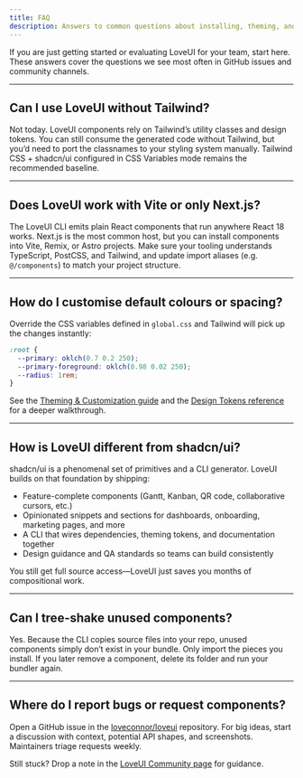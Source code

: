 ```yaml
---
title: FAQ
description: Answers to common questions about installing, theming, and shipping with LoveUI.
---
```


If you are just getting started or evaluating LoveUI for your team, start here. These answers cover the questions we see most often in GitHub issues and community channels.

---

## Can I use LoveUI without Tailwind?

Not today. LoveUI components rely on Tailwind’s utility classes and design tokens. You can still consume the generated code without Tailwind, but you’d need to port the classnames to your styling system manually. Tailwind CSS + shadcn/ui configured in CSS Variables mode remains the recommended baseline.

---

## Does LoveUI work with Vite or only Next.js?

The LoveUI CLI emits plain React components that run anywhere React 18 works. Next.js is the most common host, but you can install components into Vite, Remix, or Astro projects. Make sure your tooling understands TypeScript, PostCSS, and Tailwind, and update import aliases (e.g. `@/components`) to match your project structure.

---

## How do I customise default colours or spacing?

Override the CSS variables defined in `global.css` and Tailwind will pick up the changes instantly:

```css
:root {
  --primary: oklch(0.7 0.2 250);
  --primary-foreground: oklch(0.98 0.02 250);
  --radius: 1rem;
}
```

See the [Theming & Customization guide](/docs/theming) and the [Design Tokens reference](/docs/design-tokens) for a deeper walkthrough.

---

## How is LoveUI different from shadcn/ui?

shadcn/ui is a phenomenal set of primitives and a CLI generator. LoveUI builds on that foundation by shipping:

- Feature-complete components (Gantt, Kanban, QR code, collaborative cursors, etc.)
- Opinionated snippets and sections for dashboards, onboarding, marketing pages, and more
- A CLI that wires dependencies, theming tokens, and documentation together
- Design guidance and QA standards so teams can build consistently

You still get full source access—LoveUI just saves you months of compositional work.

---

## Can I tree-shake unused components?

Yes. Because the CLI copies source files into your repo, unused components simply don’t exist in your bundle. Only import the pieces you install. If you later remove a component, delete its folder and run your bundler again.

---

## Where do I report bugs or request components?

Open a GitHub issue in the [loveconnor/loveui](https://github.com/loveconnor/loveui/issues) repository. For big ideas, start a discussion with context, potential API shapes, and screenshots. Maintainers triage requests weekly.

Still stuck? Drop a note in the [LoveUI Community page](/docs/community) for guidance.
